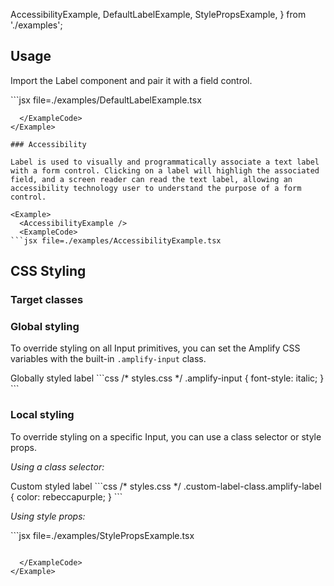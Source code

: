   AccessibilityExample,
  DefaultLabelExample,
  StylePropsExample,
} from './examples';

## Usage

Import the Label component and pair it with a field control.

<Example>
  <DefaultLabelExample />
  <ExampleCode>
```jsx file=./examples/DefaultLabelExample.tsx

```
  </ExampleCode>
</Example>

### Accessibility 

Label is used to visually and programmatically associate a text label with a form control. Clicking on a label will highligh the associated field, and a screen reader can read the text label, allowing an accessibility technology user to understand the purpose of a form control.

<Example>
  <AccessibilityExample />
  <ExampleCode>
```jsx file=./examples/AccessibilityExample.tsx
```
  </ExampleCode>
</Example>

<StandardHTMLAttributes component="Label" link="label" element="<label>" />


## CSS Styling

### Target classes

<ComponentStyleDisplay componentName="Label" />

### Global styling

To override styling on all Input primitives, you can set the Amplify CSS variables with the built-in `.amplify-input` class.

<Example>
  <Label
    className="globally-styled-label"
  >
  Globally styled label
  </Label>
  <ExampleCode>
    ```css
    /* styles.css */
    .amplify-input {
      font-style: italic;
    }
    ```
  </ExampleCode>
</Example>

### Local styling

To override styling on a specific Input, you can use a class selector or style props.

_Using a class selector:_

<Example>
  <Label className="custom-label-class">Custom styled label</Label>
  <ExampleCode>
    ```css
    /* styles.css */
    .custom-label-class.amplify-label {
      color: rebeccapurple;
    }
    ```
  </ExampleCode>
</Example>

_Using style props:_

<Example>
  <StylePropsExample />
  <ExampleCode>
```jsx file=./examples/StylePropsExample.tsx

```

  </ExampleCode>
</Example>
